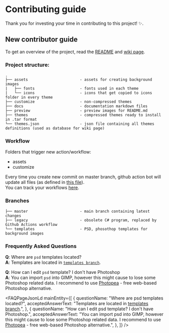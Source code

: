 # Contributing guide

Thank you for investing your time in contributing to this project! :sparkles:. 

## New contributor guide

To get an overview of the project, read the [README](README.md) and [wiki page](https://github.com/AdisonCavani/distro-grub-themes/wiki).

### Project structure:

```
.
├── assets                       - assets for creating background images
|   ├── fonts                    - fonts used in each theme
|   └── icons                    - icons that get copied to icons folder in every theme
├── customize                    - non-compressed themes
├── docs                         - documentation markdown files
├── preview                      - preview images for README.md
├── themes                       - compressed themes ready to install in .tar format
└── themes.json                  - json file containing all themes definitions (used as database for wiki page)
```

### Workflow

Folders that trigger new action/workflow:

- assets
- customize

Every time you create new commit on master branch, github action bot will update all files (as defined in [this file](https://github.com/AdisonCavani/distro-grub-themes/blob/master/.github/workflows/update-content.yml)).  
You can track your workflows [here](https://github.com/AdisonCavani/distro-grub-themes/actions).

### Branches

```
├── master                       - main branch containing latest changes
├── legacy                       - obsolete C# program, replaced by Github Actions workflow
└── templates                    - PSD, phosothop templates for background images
```

### Frequently Asked Questions
**Q**: Where are `psd` templates located?  
**A**: Templates are located in [`templates branch`](https://github.com/AdisonCavani/distro-grub-themes/tree/templates).

**Q**: How can I edit `psd` template? I don't have Photoshop  
**A**: You can import `psd` into GIMP, however this might cause to lose some Photoshop related data. I recommend to use [Photopea](https://www.photopea.com/) - free web-based Photoshop alternative.

<FAQPageJsonLd
  mainEntity={[
    {
      questionName: "Where are psd templates located?",
      acceptedAnswerText: "Templates are located in <a href='https://github.com/AdisonCavani/distro-grub-themes/tree/templates'>templates branch</a>.",
    },
    {
      questionName: "How can I edit psd template? I don't have Photoshop.",
      acceptedAnswerText: "You can import psd into GIMP, however this might cause to lose some Photoshop related data. I recommend to use <a href='https://www.photopea.com/'>Photopea</a> - free web-based Photoshop alternative.",
    },
  ]}
/>

